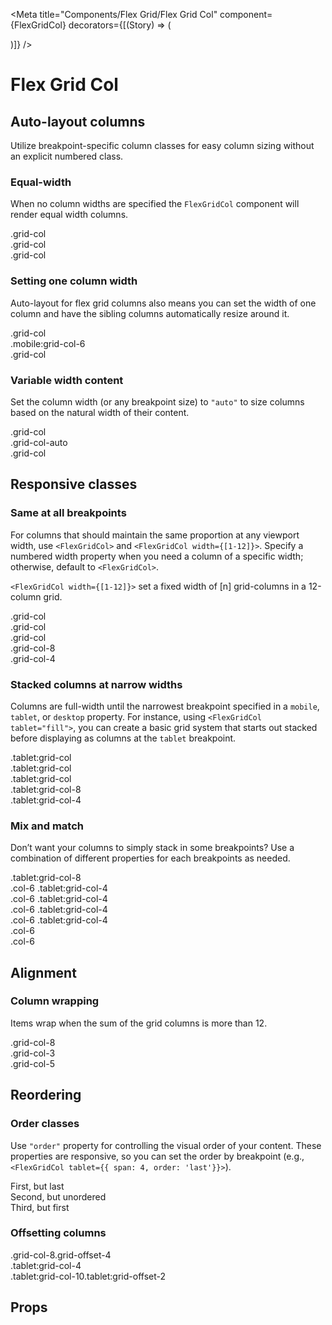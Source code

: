 

<Meta
    title="Components/Flex Grid/Flex Grid Col"
    component={FlexGridCol}
    decorators={[(Story) => (<div className="story-flex-grid-col"><Story/></div>)]}
/>

# Flex Grid Col

## Auto-layout columns

Utilize breakpoint-specific column classes for easy column sizing without an explicit numbered class.

### Equal-width

When no column widths are specified the `FlexGridCol` component will render equal width columns.

<Canvas>
    <Story name='Equal-width'>
        <FlexGridRow>
            <FlexGridCol>
                <div>.grid-col</div>
            </FlexGridCol>
            <FlexGridCol>
                <div>.grid-col</div>
            </FlexGridCol>
            <FlexGridCol>
                <div>.grid-col</div>
            </FlexGridCol>
        </FlexGridRow>
    </Story>
</Canvas>

### Setting one column width

Auto-layout for flex grid columns also means you can set the width of one column and have the sibling columns automatically resize around it.

<Canvas>
    <Story name='Setting one column width'>
        <FlexGridRow>
            <FlexGridCol>
                <div>.grid-col</div>
            </FlexGridCol>
            <FlexGridCol mobile={6}>
                <div>.mobile:grid-col-6</div>
            </FlexGridCol>
            <FlexGridCol>
                <div>.grid-col</div>
            </FlexGridCol>
        </FlexGridRow>
    </Story>
</Canvas>

### Variable width content

Set the column width (or any breakpoint size) to `"auto"` to size columns based on the natural width of their content.

<Canvas>
    <Story name='Variable width content'>
        <FlexGridRow>
            <FlexGridCol>
                <div>.grid-col</div>
            </FlexGridCol>
            <FlexGridCol width="auto">
                <div>.grid-col-auto</div>
            </FlexGridCol>
            <FlexGridCol>
                <div>.grid-col</div>
            </FlexGridCol>
        </FlexGridRow>
    </Story>
</Canvas>

## Responsive classes

### Same at all breakpoints

For columns that should maintain the same proportion at any viewport width, use `<FlexGridCol>` and `<FlexGridCol width={[1-12]}>`. Specify a numbered width property when you need a column of a specific width; otherwise, default to `<FlexGridCol>`.

`<FlexGridCol width={[1-12]}>` set a fixed width of [n] grid-columns in a 12-column grid.

<Canvas>
    <Story name='Same at all breakpoints'>
        <FlexGridRow>
            <FlexGridCol>
                <div>.grid-col</div>
            </FlexGridCol>
            <FlexGridCol>
                <div>.grid-col</div>
            </FlexGridCol>
            <FlexGridCol>
                <div>.grid-col</div>
            </FlexGridCol>
        </FlexGridRow>
        <FlexGridRow>
            <FlexGridCol width={8}>
                <div>.grid-col-8</div>
            </FlexGridCol>
            <FlexGridCol width={4}>
                <div>.grid-col-4</div>
            </FlexGridCol>
        </FlexGridRow>
    </Story>
</Canvas>

### Stacked columns at narrow widths

Columns are full-width until the narrowest breakpoint specified in a `mobile`, `tablet`, or `desktop` property. For instance, using `<FlexGridCol tablet="fill">`, you can create a basic grid system that starts out stacked before displaying as columns at the `tablet` breakpoint.

<Canvas>
    <Story name='Stacked columns at narrow widths'>
        <FlexGridRow>
            <FlexGridCol tablet="fill">
                <div>.tablet:grid-col</div>
            </FlexGridCol>
            <FlexGridCol tablet="fill">
                <div>.tablet:grid-col</div>
            </FlexGridCol>
            <FlexGridCol tablet="fill">
                <div>.tablet:grid-col</div>
            </FlexGridCol>
        </FlexGridRow>
        <FlexGridRow>
            <FlexGridCol tablet={8}>
                <div>.tablet:grid-col-8</div>
            </FlexGridCol>
            <FlexGridCol tablet={4}>
                <div>.tablet:grid-col-4</div>
            </FlexGridCol>
        </FlexGridRow>
    </Story>
</Canvas>

### Mix and match

Don’t want your columns to simply stack in some breakpoints? Use a combination of different properties for each breakpoints as needed.

<Canvas>
    <Story name='Mix and match'>
        <FlexGridRow>
            <FlexGridCol tablet={8}>
                <div>.tablet:grid-col-8</div>
            </FlexGridCol>
            <FlexGridCol width={6} tablet={4}>
                <div>.col-6 .tablet:grid-col-4</div>
            </FlexGridCol>
        </FlexGridRow>
        <FlexGridRow>
            <FlexGridCol width={6} tablet={4}>
                <div>.col-6 .tablet:grid-col-4</div>
            </FlexGridCol>
            <FlexGridCol width={6} tablet={4}>
                <div>.col-6 .tablet:grid-col-4</div>
            </FlexGridCol>
            <FlexGridCol width={6} tablet={4}>
                <div>.col-6 .tablet:grid-col-4</div>
            </FlexGridCol>
        </FlexGridRow>
        <FlexGridRow>
            <FlexGridCol width={6}>
                <div>.col-6</div>
            </FlexGridCol>
            <FlexGridCol width={6}>
                <div>.col-6</div>
            </FlexGridCol>
        </FlexGridRow>
    </Story>
</Canvas>

## Alignment

### Column wrapping

Items wrap when the sum of the grid columns is more than 12.

<Canvas>
    <Story name='Column wrapping'>
        <FlexGridRow>
            <FlexGridCol width={8}>
                <div>.grid-col-8</div>
            </FlexGridCol>
            <FlexGridCol width={3}>
                <div>.grid-col-3</div>
            </FlexGridCol>
            <FlexGridCol width={5}>
                <div>.grid-col-5</div>
            </FlexGridCol>
        </FlexGridRow>
    </Story>
</Canvas>

## Reordering

### Order classes

Use `"order"` property for controlling the visual order of your content. These properties are responsive, so you can set the order by breakpoint (e.g., `<FlexGridCol tablet={{ span: 4, order: 'last'}}>`).

<Canvas>
    <Story name='Order classes'>
        <FlexGridRow>
            <FlexGridCol tablet={{ span: 4, order: 'last'}}>
                <div>First, but last</div>
            </FlexGridCol>
            <FlexGridCol>
                <div>Second, but unordered</div>
            </FlexGridCol>
            <FlexGridCol tablet={{ span: 4, order: 'first'}}>
                <div>Third, but first</div>
            </FlexGridCol>
        </FlexGridRow>
    </Story>
</Canvas>

### Offsetting columns

<Canvas>
    <Story name='Offsetting columns'>
        <FlexGridRow>
            <FlexGridCol width={{ span: 8, offset: 4 }}>
                <div>.grid-col-8.grid-offset-4</div>
            </FlexGridCol>
        </FlexGridRow>
        <FlexGridRow>
            <FlexGridCol tablet={4}>
                <div>.tablet:grid-col-4</div>
            </FlexGridCol>
            <FlexGridCol tablet={{ span: 4, offset: 4 }}>
                <div>.tablet:grid-col-10.tablet:grid-offset-2</div>
            </FlexGridCol>
        </FlexGridRow>
    </Story>
</Canvas>

## Props
<ArgsTable of={FlexGridCol} />
